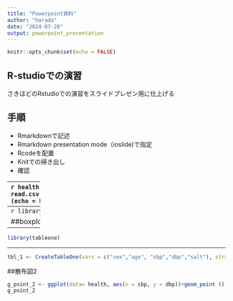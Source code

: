 ---
title: "Powerpoint資料"
author: "harada"
date: "2024-07-28"
output: powerpoint_presentation
---

```{r setup, include=FALSE}
knitr::opts_chunk$set(echo = FALSE)
```

## R-studioでの演習
さきほどのRstudioでの演習をスライドプレゼン用に仕上げる

## 手順
- Rmarkdownで記述
- Rmarkdown presentation mode（ioslide)で指定
- Rcodeを配置
- Knitでの掃き出し
- 確認

----------
```{r setup1, include=FALSE}
health <- read.csv('https://raw.githubusercontent.com/harabou/Biostat_Kyoto_pref/main/data/%2301/health3.csv')
(echo = FALSE)
```

----------
```{r setup2, include=FALSE}
library(tidyverse)
(echo = FALSE)
```

##boxplot
```{r a, echo=TRUE}
g_box<- ggplot(data= health, aes(x = factor(sex), y =　sbp))+geom_boxplot()
g_box
```

--------------------------
```{r b, include=FALSE}
library(tableone)
```

--------------------------
```{r c, include=FALSE}
tbl_1 <- CreateTableOne(vars = c("sex","age", "sbp","dbp","salt"), strata="sex",factorVars=c("sex"),data = health)
```

##散布図2
```{r d, echo=TRUE}
g_point_2 <- ggplot(data= health, aes(x = sbp, y = dbp))+geom_point () +theme_classic()
g_point_2

```

